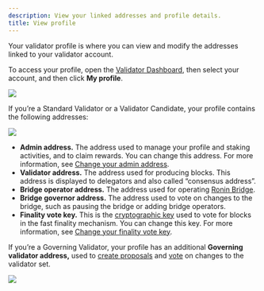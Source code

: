 ```yaml
---
description: View your linked addresses and profile details.
title: View profile
---
```



Your validator profile is where you can view and modify the addresses linked to your validator account.

To access your profile, open the [Validator Dashboard](https://validator.roninchain.com), then select your account, and then click **My profile**.

<img src={profile} width={280} />

If you’re a Standard Validator or a Validator Candidate, 
your profile contains the following addresses:

<img src={standardProfile} width={400} />

* **Admin address.** The address used to manage your profile and 
staking activities, and to claim rewards. You can change this address. For more information, see [Change your admin address](address.mdx#admin).
* **Validator address.** The address used for producing blocks. 
This address is displayed to delegators and also called “consensus address”.
* **Bridge operator address.** The address used for operating
[Ronin Bridge](https://bridge.roninchain.com/).
* **Bridge governor address.** The address used to vote on changes to the bridge, such as pausing the bridge or adding bridge operators.
* **Finality vote key.** This is the [cryptographic key](finality-vote-key.mdx) used to vote
for blocks in the fast finality mechanism. You can change this key. For more information, see [Change your finality vote key](finality-vote-key.mdx#change).

If you’re a Governing Validator, your profile has an additional **Governing validator address,** used to 
[create proposals](./../governance/create-proposal.mdx) and
[vote](./../governance/vote-on-proposal.mdx) on changes to the validator set.

<img src={governorProfile} width={400} />
